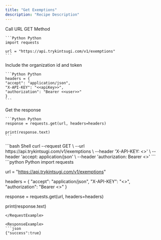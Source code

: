 ```yaml
---
title: "Get Exemptions"
description: "Recipe Description"
---
```


<AccordionGroup>
  <Accordion title="1. URL Calling">
    Call URL GET Method

    ```Python Python
    import requests

    url = "https://api.trykintsugi.com/v1/exemptions"
    ```
  </Accordion>
  <Accordion title="2. Headers">
    Include the organization id and token

    ```Python Python
    headers = {
    "accept": "application/json",
    "X-API-KEY": "<<apiKey>>",
    "authorization": "Bearer <<user>>"
    }
    ```
  </Accordion>
  <Accordion title="3. Response">
    Get the response

    ```Python Python
    response = requests.get(url, headers=headers)

    print(response.text)
    ```
  </Accordion>
</AccordionGroup>

<RequestExample>
```bash Shell
curl --request GET \
     --url https://api.trykintsugi.com/v1/exemptions \
     --header 'X-API-KEY: <<apiKey>>' \
     --header 'accept: application/json' \
     --header 'authorization: Bearer <<user>>'
```
```python Python
import requests

url = "https://api.trykintsugi.com/v1/exemptions"

headers = {
    "accept": "application/json",
    "X-API-KEY": "<<apiKey>>",
    "authorization": "Bearer <<user>>"
}

response = requests.get(url, headers=headers)

print(response.text)
```
</RequestExample>

<ResponseExample>
```json
{"success":true}
```
</ResponseExample>
